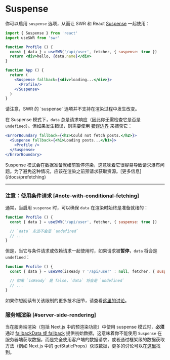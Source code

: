 
# Suspense

你可以启用 `suspense` 选项，从而让 SWR 和 React [Suspense](https://react.dev/reference/react/Suspense) 一起使用：

```jsx
import { Suspense } from 'react'
import useSWR from 'swr'

function Profile () {
  const { data } = useSWR('/api/user', fetcher, { suspense: true })
  return <div>hello, {data.name}</div>
}

function App () {
  return (
    <Suspense fallback={<div>loading...</div>}>
      <Profile/>
    </Suspense>
  )
}
```

<Callout>
  请注意，SWR 的 `suspense` 选项并不支持在渲染过程中发生改变。
</Callout>

在 Suspense 模式下，`data` 总是请求响应（因此你无需检查它是否是 `undefined`）。但如果发生错误，则需要使用 [错误边界](https://reactjs.org/docs/concurrent-mode-suspense.html#handling-errors) 来捕获它：

```jsx
<ErrorBoundary fallback={<h2>Could not fetch posts.</h2>}>
  <Suspense fallback={<h1>Loading posts...</h1>}>
    <Profile />
  </Suspense>
</ErrorBoundary>
```

<Callout>
Suspense 模式会在数据准备就绪前暂停渲染，这意味着它很容易导致请求瀑布问题。为了避免这种情况，应该在渲染之前预请求获取资源。[更多信息](/docs/prefetching)
</Callout>

---

### 注意：使用条件请求 [#note-with-conditional-fetching]

通常，当启用 `suspense` 时，可以确保 `data` 在渲染时始终是准备就绪的：

```jsx
function Profile () {
  const { data } = useSWR('/api/user', fetcher, { suspense: true })

  // `data` 永远不会是 `undefined`
  // ...
}
```

但是，当它与条件请求或依赖请求一起使用时，如果请求被**暂停**，`data` 将会是 `undefined`：

```jsx
function Profile () {
  const { data } = useSWR(isReady ? '/api/user' : null, fetcher, { suspense: true })

  // 如果 `isReady` 是 false，`data` 将会是 `undefined`
  // ...
}
```

如果你想阅读有关该限制的更多技术细节，请查看[这里的讨论](https://github.com/vercel/swr/pull/357#issuecomment-627089889)。

### 服务端渲染 [#server-side-rendering]

当在服务端渲染（包括 Next.js 中的预渲染功能）中使用 suspense 模式时，**必须**通过 [fallbackData 或 fallback](/docs/with-nextjs#pre-rendering-with-default-data) 提供初始数据，这意味着你不能使用 `Suspense` 在服务器端获取数据，而是完全使用客户端的数据请求，或者通过框架级的数据获取方法（例如 Next.js 中的 getStaticProps）获取数据，更多的讨论可以在[这里](https://github.com/vercel/swr/issues/1906)找到。